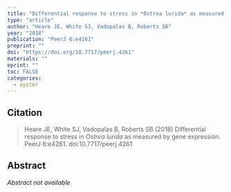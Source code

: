```yaml
---
title: "Differential response to stress in *Ostrea lurida* as measured by gene expression"
type: "article"
author: "Heare JE, White SJ, Vadopalas B, Roberts SB"
year: "2018"
publication: "PeerJ 6:e4261"
preprint: ""
doi: "https://doi.org/10.7717/peerj.4261"
materials: ""
eprint: ""
toc: FALSE
categories:
  - oyster
---
```


## Citation

> Heare JE, White SJ, Vadopalas B, Roberts SB (2018) Differential response to stress in *Ostrea lurida* as measured by gene expression. PeerJ 6:e4261. doi:10.7717/peerj.4261

## Abstract

*Abstract not available*
